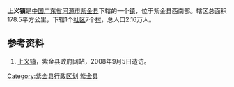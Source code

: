 '''上义镇'''是[[中华人民共和国|中国]][[广东省|广东省]][[河源市|河源市]][[紫金县|紫金县]]下辖的一个[[镇|镇]]，位于紫金县西南部。辖区总面积178.5平方公里，下辖1个[[社区|社区]]7个[[村|村]]，总人口2.16万人。

== 参考资料 ==
#[http://www.gdzijin.gov.cn/zjzj/zjnj/2005/zqgk/2006/0119/13552.htm 上义镇]{{dead link|date=2017年11月 |bot=InternetArchiveBot |fix-attempted=yes }}，紫金县政府网站，2008年9月5日造访。

{{GD-stub}}
{{紫金县行政区划}}

[[Category:紫金县行政区划|Category:紫金县行政区划]]
[[Category:河源建制镇|紫金县]]